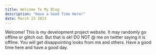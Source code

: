 ```yaml
---
title: Welcome To My Blog
description: "Have a Good Time Here!"
date: March 23 2023
---
```


Welcome! This is my development project website. It may randomly go offline or glitch out. But that is ok! DO NOT @ me on twitter saying it is offline. You will get disappointing looks from me and others. Have a good time here and have a good day.
